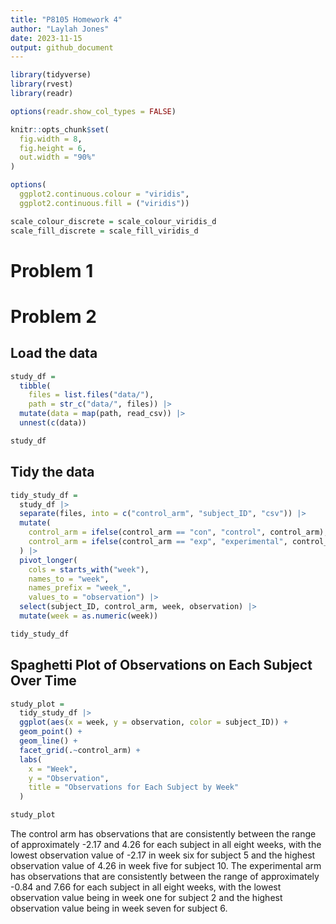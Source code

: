 ```yaml
---
title: "P8105 Homework 4"
author: "Laylah Jones"
date: 2023-11-15
output: github_document
---
```


```r
library(tidyverse)
library(rvest)
library(readr)

options(readr.show_col_types = FALSE)

knitr::opts_chunk$set(
  fig.width = 8,
  fig.height = 6,
  out.width = "90%"
)

options(
  ggplot2.continuous.colour = "viridis",
  ggplot2.continuous.fill = ("viridis"))

scale_colour_discrete = scale_colour_viridis_d
scale_fill_discrete = scale_fill_viridis_d
```

# Problem 1



# Problem 2

## Load the data

```r
study_df = 
  tibble(
    files = list.files("data/"),
    path = str_c("data/", files)) |> 
  mutate(data = map(path, read_csv)) |> 
  unnest(c(data))

study_df
```

## Tidy the data
```r
tidy_study_df = 
  study_df |> 
  separate(files, into = c("control_arm", "subject_ID", "csv")) |> 
  mutate(
    control_arm = ifelse(control_arm == "con", "control", control_arm),
    control_arm = ifelse(control_arm == "exp", "experimental", control_arm)
  ) |> 
  pivot_longer(
    cols = starts_with("week"), 
    names_to = "week", 
    names_prefix = "week_",
    values_to = "observation") |> 
  select(subject_ID, control_arm, week, observation) |> 
  mutate(week = as.numeric(week))

tidy_study_df
```


## Spaghetti Plot of Observations on Each Subject Over Time

```r
study_plot = 
  tidy_study_df |> 
  ggplot(aes(x = week, y = observation, color = subject_ID)) +
  geom_point() +
  geom_line() +
  facet_grid(.~control_arm) + 
  labs(
    x = "Week",
    y = "Observation",
    title = "Observations for Each Subject by Week"
  )

study_plot
```

The control arm has observations that are consistently between the range of approximately -2.17 and 4.26 for each subject in all eight weeks, with the lowest observation value of -2.17 in week six for subject 5 and the highest observation value of 4.26 in week five for subject 10. The experimental arm has observations that are consistently between the range of approximately -0.84 and 7.66 for each subject in all eight weeks, with the lowest observation value being in week one for subject 2 and the highest observation value being in week seven for subject 6.

